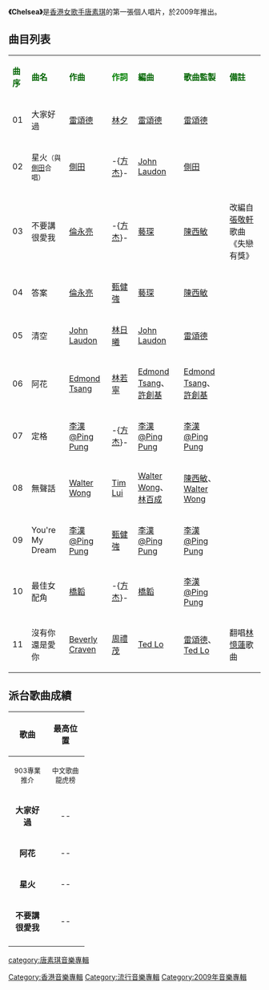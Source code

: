 {{Infobox album <!-- See Wikipedia:WikiProject_Albums -->
| name       = Chelsea
| type       = 專輯
| artist     = [[唐素琪|唐素琪]]
| cover      = 
| released   = 2009年
| recorded   = 2007年－2009年
| genre      = 粵語
| length     = 46分32秒
| label      = [[金牌大風|金牌大風]]
| producer   = [[雷頌德|雷頌德]]、[[側田|側田]]、[[陳西敏|陳西敏]]、[[Edmond_Tsang|Edmond Tsang]]、[[許創基|許創基]]、[[李漢文|李漢@Ping Pung]]、[[Walter_Wong|Walter Wong]]、[[Ted_Lo|Ted Lo]]
<!-- 未知參數 | number     = 11 -->
| reviews    = 
| prev_title = 
| prev_year  = 
| next_title = 
| next_year  = 
}}
'''《Chelsea》'''是[[香港|香港]][[女歌手|女歌手]][[唐素琪|唐素琪]]的第一張個人唱片，於2009年推出。

== 曲目列表 ==
{| class="wikitable"
|-
| <font color=darkgreen>'''曲序'''</font> || <font color=darkgreen>'''曲名'''</font> || <font color=darkgreen>'''作曲'''</font> || <font color=green>'''作詞'''</font> || <font color=darkgreen>'''編曲'''</font> || <font color=darkgreen>'''歌曲監製'''</font> || <font color=darkgreen>'''備註'''</font>
|-
| 01 || 大家好過 || [[雷頌德|雷頌德]] || [[林夕|林夕]] || [[雷頌德|雷頌德]] || [[雷頌德|雷頌德]] || 
|-
| 02 || 星火<small>（與[[側田|側田]]合唱）</small> || [[側田|側田]] || -{[[方杰_(填詞人)|方杰]]}- || [[John_Laudon|John Laudon]] || [[側田|側田]] || 
|-
| 03 || 不要講很愛我 || [[倫永亮|倫永亮]] || -{[[方杰_(填詞人)|方杰]]}- || [[藝琛|藝琛]] || [[陳西敏|陳西敏]] || 改編自[[張敬軒|張敬軒]]歌曲《失戀有獎》
|-
| 04 || 答案 || [[倫永亮|倫永亮]] || [[甄健強|甄健強]] || [[藝琛|藝琛]] || [[陳西敏|陳西敏]] || 
|-
| 05 || 清空 || [[John_Laudon|John Laudon]] || [[林日曦|林日曦]] || [[John_Laudon|John Laudon]] || [[雷頌德|雷頌德]] || 
|-
| 06 || 阿花 || [[Edmond_Tsang|Edmond Tsang]] || [[林若寧|林若寧]] || [[Edmond_Tsang|Edmond Tsang]]、[[許創基|許創基]] || [[Edmond_Tsang|Edmond Tsang]]、[[許創基|許創基]] || 
|-
| 07 || 定格 || [[李漢文|李漢@Ping Pung]] || -{[[方杰_(填詞人)|方杰]]}- || [[李漢文|李漢@Ping Pung]] || [[李漢文|李漢@Ping Pung]] || 
|-
| 08 || 無聲話 || [[Walter_Wong|Walter Wong]] || [[Tim_Lui|Tim Lui]] || [[Walter_Wong|Walter Wong]]、[[林百成|林百成]] || [[陳西敏|陳西敏]]、[[Walter_Wong|Walter Wong]] || 
|-
| 09 || You're My Dream || [[李漢文|李漢@Ping Pung]] || [[甄健強|甄健強]] || [[李漢文|李漢@Ping Pung]] || [[李漢文|李漢@Ping Pung]] || 
|-
| 10 || 最佳女配角 || [[橋韜|橋韜]] || -{[[方杰_(填詞人)|方杰]]}- || [[橋韜|橋韜]] || [[李漢文|李漢@Ping Pung]] || 
|-
| 11 || 沒有你還是愛你 || [[Beverly_Craven|Beverly Craven]] || [[周禮茂|周禮茂]] || [[Ted_Lo|Ted Lo]] || [[雷頌德|雷頌德]]、[[Ted_Lo|Ted Lo]] || 翻唱[[林憶蓮|林憶蓮]]歌曲
|}

== 派台歌曲成績 ==
{| class="wikitable"
|- bgcolor="#CCCCCC"
!align="center" rowspan="2" | 歌曲
!align="center" colspan="4" | 最高位置
|- bgcolor="#FFFFFF"
! width="60"|<small>903專業推介</small>
! width="60"|<small>中文歌曲龍虎榜</small>
! width="60"|<small>勁爆本地榜</small>
! width="60"|<small>勁歌金榜</small>
|-
| align="center"|'''大家好過''' || align="center"| -- || align="center"| 14 || align="center"| -- || align="center"| --
|-
| align="center"|'''阿花''' || align="center"| -- || align="center"| -- || align="center"| -- || align="center"| --
|-
| align="center"|'''星火''' || align="center"| -- || align="center"| -- || align="center"| 5 || align="center"| --
|-
| align="center"|'''不要講很愛我''' || align="center"| -- || align="center"| -- || align="center"| -- || align="center"| --
|-
|}
<!--
== 所獲獎項 ==
-->
[[Category:香港音樂專輯|Category:香港音樂專輯]]
[[Category:流行音樂專輯|Category:流行音樂專輯]]
[[category:唐素琪音樂專輯|category:唐素琪音樂專輯]]
[[Category:2009年音樂專輯|Category:2009年音樂專輯]]